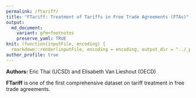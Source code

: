 ```yaml
---
permalink: /ftariff/
title: "FTariff: Treatment of Tariffs in Free Trade Agreements (FTAs)"
output:
  md_document:
    variant: gfm+footnotes
    preserve_yaml: TRUE
knit: (function(inputFile, encoding) {
  rmarkdown::render(inputFile, encoding = encoding, output_dir = "../_posts") })
author_profile: true
---
```


**Authors:** Eric Thai (UCSD) and Elisabeth Van Lieshout (OECD)

**FTariff** is one of the first comprehensive dataset on tariff treatment in free trade agreements.
